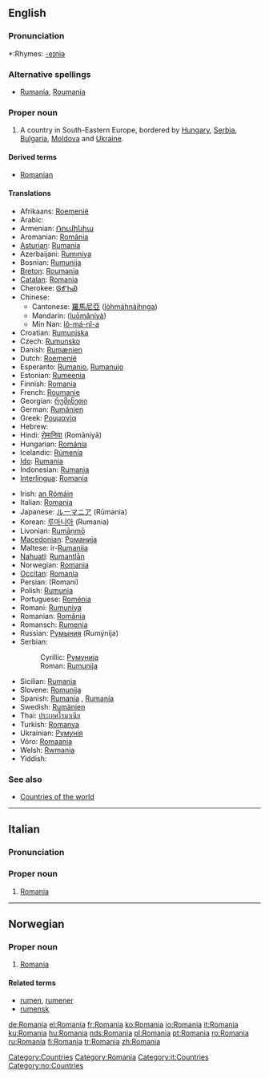 {{see|România|Románia}}

==English==
{{wikipedia}}

===Pronunciation===
*:Rhymes: [[Rhymes:English:-eɪniə|-eɪniə]]

===Alternative spellings===
* [[Rumania]], [[Roumania]]

===Proper noun===
{{en-proper noun}}

# A country in South-Eastern Europe, bordered by [[Hungary]], [[Serbia]], [[Bulgaria]], [[Moldova]] and [[Ukraine]].

====Derived terms====
*[[Romanian]]

====Translations====
{{trans-top|South-Eastern European country}}
*Afrikaans: [[Roemenië]]
*Arabic: {{ARchar|[[رومانيا]]}} {{IPAchar|(rumániya)}} {{f}}
*Armenian: [[Ռումինիա]]
*Aromanian: [[Romãnia]]
*[[Asturian]]: [[Rumanía]]
*Azerbaijani: [[Rumıniya]]
*Bosnian: [[Rumunija]] {{f}}
*[[Breton]]: [[Roumania]]
*[[Catalan]]: [[#Catalan|Romania]] {{f}}
*Cherokee: [[ᎶᎹᏂᏯ]]
*Chinese:
**Cantonese: [[羅馬尼亞]] ([[lòhmáhnàihnga]])
**Mandarin: {{zh-ts|[[羅馬尼亞]]|[[罗马尼亚]]}} ([[luōmǎníyà]])
**Min Nan: [[lô-má-nî-a]]
*Croatian: [[Rumunjska]] {{f}}
*Czech: [[Rumunsko]]
*Danish: [[Rumænien]]
*Dutch: [[Roemenië]]
*Esperanto: [[Rumanio]], [[Rumanujo]]
*Estonian: [[Rumeenia]]
*Finnish: [[#Finnish|Romania]]
*French: [[Roumanie]] {{f}}
*Georgian: [[რუმინეთი]]
*German: [[Rumänien]] {{n}}
*Greek: [[Ρουμανία]] {{f}}
*Hebrew: {{Hebr|[[רומניה]]}}
*Hindi: [[रोमानिया]] (Romāniyā)
*Hungarian: [[Románia]]
*Icelandic: [[Rúmenía]] {{f}}
*[[Ido]]: [[Rumania]]
*Indonesian: [[Rumania]]
*[[Interlingua]]: [[#Interlingua|Romania]]
{{trans-mid}}
*Irish: [[an Rómáin]] {{f}}
*Italian: [[#Italian|Romania]] {{f}}
*Japanese: [[ルーマニア]] (Rūmania)
*Korean: [[루마니아]] (Rumania)
*Livonian: [[Rumāņmō]]
*[[Macedonian]]: [[Романија]]
*Maltese: ir-[[Rumanija]]
*[[Nahuatl]]: [[Rumantlān]]
*Norwegian: [[#Norwegian|Romania]]
*[[Occitan]]: [[#Occitan|Romania]]
*Persian: {{FAchar|[[رومانی]]}} (Romani)
*Polish: [[Rumunia]]
*Portuguese: [[Roménia]] {{f}}
*Romani: [[Rumuniya]]
*Romanian: [[România]] {{f}}
*Romansch: [[Rumenia]]
*Russian: [[Румыния]] (Rumýnija) {{f}}
*Serbian:
*:Cyrillic: [[Румунија]] {{f}}
*:Roman: [[Rumunija#Serbian|Rumunija]] {{f}}
*Sicilian: [[Rumanìa]] {{f}}
*Slovene: [[Romunija]] {{f}}
*Spanish: [[Rumania]] {{f}}, [[Rumanía]] {{f}}
*Swedish: [[Rumänien]]
*Thai: [[ประเทศโรมาเนีย]]
*Turkish: [[Romanya]]
*Ukrainian: [[Румунія]]
*Võro: [[Romaania]]
*Welsh: [[Rwmania]] {{f}}
*Yiddish: {{Hebr|[[ראמעניע]]}}
{{trans-bottom}}

===See also===
*[[Countries of the world]]

[[Category:Countries]]
[[Category:Romania]]

----

==Italian==

===Pronunciation===
{{IPA|/romaˈnia/|lang=it}}

===Proper noun===
{{infl|it|proper noun|gender=f}}

# [[Romania#English|Romania]]

[[Category:it:Countries]]

----

==Norwegian==

===Proper noun===
{{infl|no|proper noun}}

# [[#English|Romania]]

====Related terms====
*[[rumen]], [[rumener]]
*[[rumensk]]

[[Category:no:Countries]]

[[de:Romania]]
[[el:Romania]]
[[fr:Romania]]
[[ko:Romania]]
[[io:Romania]]
[[it:Romania]]
[[ku:Romania]]
[[hu:Romania]]
[[nds:Romania]]
[[pl:Romania]]
[[pt:Romania]]
[[ro:Romania]]
[[ru:Romania]]
[[fi:Romania]]
[[tr:Romania]]
[[zh:Romania]]